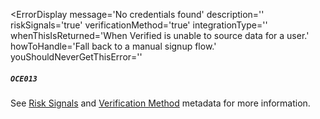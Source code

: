
<ErrorDisplay 
  message='No credentials found' 
  description=''
  riskSignals='true'
  verificationMethod='true'
  integrationType=''
  whenThisIsReturned='When Verified is unable to source data for a user.' 
  howToHandle='Fall back to a manual signup flow.'
  youShouldNeverGetThisError=''
>

##### `OCE013`

</ErrorDisplay>

See [Risk Signals](/v2.0/data#risk-signals) and [Verification Method](/reference/data/outputs/metadata) metadata for more information.
